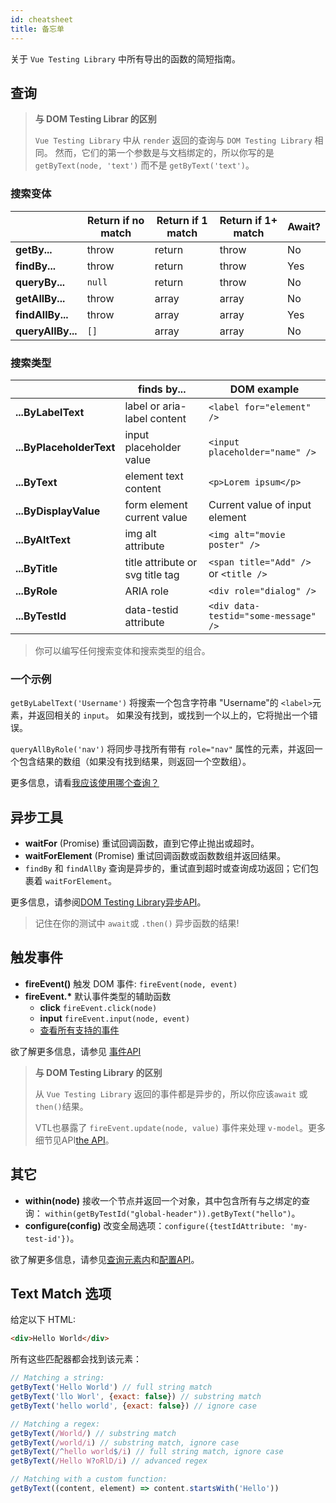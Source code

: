 ```yaml
---
id: cheatsheet
title: 备忘单
---
```


关于 `Vue Testing Library` 中所有导出的函数的简短指南。

## 查询

> **与 DOM Testing Librar 的区别**
>
> `Vue Testing Library` 中从 `render` 返回的查询与 `DOM Testing Library` 相同。
> 然而，它们的第一个参数是与文档绑定的，所以你写的是 `getByText(node, 'text')` 而不是 `getByText('text')`。

### 搜索变体

|                   | Return if no match | Return if 1 match | Return if 1+ match | Await? |
| ----------------- | ------------------ | ----------------- | ------------------ | ------ |
| **getBy...**      | throw              | return            | throw              | No     |
| **findBy...**     | throw              | return            | throw              | Yes    |
| **queryBy...**    | `null`             | return            | throw              | No     |
| **getAllBy...**   | throw              | array             | array              | No     |
| **findAllBy...**  | throw              | array             | array              | Yes    |
| **queryAllBy...** | `[]`               | array             | array              | No     |

### 搜索类型

|                          | finds by...                      | DOM example                           |
| ------------------------ | -------------------------------- | ------------------------------------- |
| **...ByLabelText**       | label or aria-label content      | `<label for="element" />`             |
| **...ByPlaceholderText** | input placeholder value          | `<input placeholder="name" />`        |
| **...ByText**            | element text content             | `<p>Lorem ipsum</p>`                  |
| **...ByDisplayValue**    | form element current value       | Current value of input element        |
| **...ByAltText**         | img alt attribute                | `<img alt="movie poster" />`          |
| **...ByTitle**           | title attribute or svg title tag | `<span title="Add" />` or `<title />` |
| **...ByRole**            | ARIA role                        | `<div role="dialog" />`               |
| **...ByTestId**          | data-testid attribute            | `<div data-testid="some-message" />`  |

> 你可以编写任何搜索变体和搜索类型的组合。

### 一个示例

`getByLabelText('Username')` 将搜索一个包含字符串 "Username"的 `<label>`元素，并返回相关的 `input`。
如果没有找到，或找到一个以上的，它将抛出一个错误。

`queryAllByRole('nav')` 将同步寻找所有带有 `role="nav"` 属性的元素，并返回一个包含结果的数组（如果没有找到结果，则返回一个空数组）。

更多信息，请看[我应该使用哪个查询？](queries/about.mdx#priority)

## 异步工具

- **waitFor** (Promise) 重试回调函数，直到它停止抛出或超时。
- **waitForElement** (Promise) 重试回调函数或函数数组并返回结果。
- `findBy` 和 `findAllBy` 查询是异步的，重试直到超时或查询成功返回；它们包裹着 `waitForElement`。

更多信息，请参阅[DOM Testing Library异步API](dom-testing-library/api-async.mdx)。

> 记住在你的测试中 `await`或 `.then()` 异步函数的结果!

## 触发事件

- **fireEvent()** 触发 DOM 事件: `fireEvent(node, event)`
- **fireEvent.\***  默认事件类型的辅助函数
  - **click** `fireEvent.click(node)`
  - **input** `fireEvent.input(node, event)`
  - [查看所有支持的事件](https://github.com/testing-library/dom-testing-library/blob/master/src/event-map.js)

欲了解更多信息，请参见 [事件API](dom-testing-library/api-events.mdx)

> **与 DOM Testing Library 的区别**
>
> 从 `Vue Testing Library` 返回的事件都是异步的，所以你应该`await` 或 `then()`结果。
>
> VTL也暴露了 `fireEvent.update(node, value)` 事件来处理 `v-model`。更多细节见API[the API](vue-testing-library/api.mdx#updateelem-value)。

## 其它

- **within(node)** 接收一个节点并返回一个对象，其中包含所有与之绑定的查询：
  `within(getByTestId("global-header")).getByText("hello")`。
- **configure(config)** 改变全局选项：`configure({testIdAttribute: 'my-test-id'})`。

欲了解更多信息，请参见[查询元素内](dom-testing-library/api-within.mdx)和[配置API](dom-testing-library/api-configuration.mdx)。

## Text Match 选项

给定以下 HTML:

```html
<div>Hello World</div>
```

所有这些匹配器都会找到该元素：

```javascript
// Matching a string:
getByText('Hello World') // full string match
getByText('llo Worl', {exact: false}) // substring match
getByText('hello world', {exact: false}) // ignore case

// Matching a regex:
getByText(/World/) // substring match
getByText(/world/i) // substring match, ignore case
getByText(/^hello world$/i) // full string match, ignore case
getByText(/Hello W?oRlD/i) // advanced regex

// Matching with a custom function:
getByText((content, element) => content.startsWith('Hello'))
```
